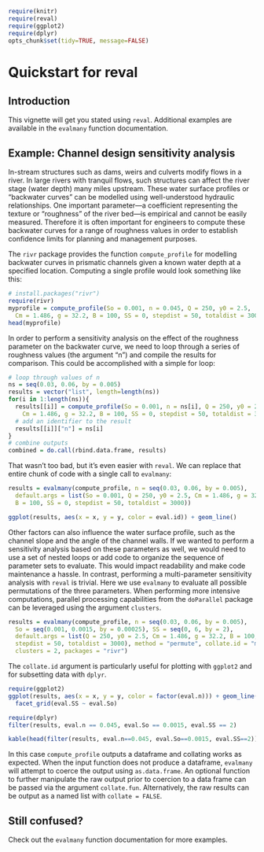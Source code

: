 %\VignetteEngine{knitr::knitr}
%\VignetteIndexEntry{quickstart}

```{r include=FALSE}
require(knitr)
require(reval)
require(ggplot2)
require(dplyr)
opts_chunk$set(tidy=TRUE, message=FALSE)
```

Quickstart for reval
====================

Introduction
------------
This vignette will get you stated using `reval`. Additional examples are 
available in the `evalmany` function documentation.

Example: Channel design sensitivity analysis
--------------------------------------------

In-stream structures such as dams, weirs and culverts modify flows in a river. 
In large rivers with tranquil flows, such structures can affect the river stage
(water depth) many miles upstream. These water surface profiles or "backwater 
curves" can be modelled using well-understood hydraulic relationships. One 
important parameter---a coefficient representing the texture or "roughness" of 
the river bed---is empirical and cannot be easily measured. Therefore it is 
often important for engineers to compute these backwater curves for a range of
roughness values in order to establish confidence limits for planning and 
management purposes.

The `rivr` package provides the function `compute_profile` for modelling 
backwater curves in prismatic channels given a known water depth at a specified 
location. Computing a single profile would look something like this: 

```{r single}
# install.packages("rivr")
require(rivr)
myprofile = compute_profile(So = 0.001, n = 0.045, Q = 250, y0 = 2.5, 
  Cm = 1.486, g = 32.2, B = 100, SS = 0, stepdist = 50, totaldist = 3000)
head(myprofile)
```

In order to perform a sensitivity analysis on the effect of the roughness 
parameter on the backwater curve, we need to loop through a series of roughness 
values (the argument "n") and compile the results for comparison. This could be 
accomplished with a simple for loop: 

```{r loop}
# loop through values of n
ns = seq(0.03, 0.06, by = 0.005)
results = vector("list", length=length(ns))
for(i in 1:length(ns)){
  results[[i]] = compute_profile(So = 0.001, n = ns[i], Q = 250, y0 = 2.5, 
    Cm = 1.486, g = 32.2, B = 100, SS = 0, stepdist = 50, totaldist = 3000)
  # add an identifier to the result
  results[[i]]["n"] = ns[i]
}
# combine outputs
combined = do.call(rbind.data.frame, results)
```
 
That wasn't too bad, but it's even easier with `reval`. We can replace that
entire chunk of code with a single call to `evalmany`:

```{r reval-single}
results = evalmany(compute_profile, n = seq(0.03, 0.06, by = 0.005),
  default.args = list(So = 0.001, Q = 250, y0 = 2.5, Cm = 1.486, g = 32.2, 
  B = 100, SS = 0, stepdist = 50, totaldist = 3000))
```
```{r plot-single, echo=FALSE, fig.width=10, fig.height=5, dpi=200}
ggplot(results, aes(x = x, y = y, color = eval.id)) + geom_line()
```

Other factors can also influence the water surface profile, such as the channel
slope and the angle of the channel walls. If we wanted to perform a sensitivity
analysis based on these parameters as well, we would need to use a set 
of nested loops or add code to organize the sequence of parameter sets to 
evaluate. This would impact readability and make code maintenance a hassle. 
In contrast, performing a multi-parameter sensitivity analysis with `reval` is 
trivial. Here we use `evalmany` to evaluate all possible permutations of the 
three parameters. When performing more intensive computations, parallel 
processing capabilities from the `doParallel` package can be leveraged using 
the argument `clusters`.

```{r reval-multi}
results = evalmany(compute_profile, n = seq(0.03, 0.06, by = 0.005),
  So = seq(0.001, 0.0015, by = 0.00025), SS = seq(0, 6, by = 2),
  default.args = list(Q = 250, y0 = 2.5, Cm = 1.486, g = 32.2, B = 100, 
  stepdist = 50, totaldist = 3000), method = "permute", collate.id = "multi",
  clusters = 2, packages = "rivr")
```

The `collate.id` argument is particularly useful for plotting with `ggplot2`
and for subsetting data with `dplyr`.

```{r plot-curves, fig.width=10, dpi=200}
require(ggplot2)
ggplot(results, aes(x = x, y = y, color = factor(eval.n))) + geom_line() + 
  facet_grid(eval.SS ~ eval.So)  
```
```{r filter-data, results="hide"}  
require(dplyr)
filter(results, eval.n == 0.045, eval.So == 0.0015, eval.SS == 2)
```
```{r first-five, echo=FALSE}
kable(head(filter(results, eval.n==0.045, eval.So==0.0015, eval.SS==2)))
```

In this case `compute_profile` outputs a dataframe and collating works as 
expected. When the input function does not produce a dataframe, `evalmany` will
attempt to coerce the output using `as.data.frame`. An optional function to 
further manipulate the raw output prior to coercion to a data frame can be 
passed via the argument `collate.fun`. Alternatively, the raw results can be 
output as a named list with `collate = FALSE`. 


Still confused? 
---------------

Check out the `evalmany` function documentation for more examples.
